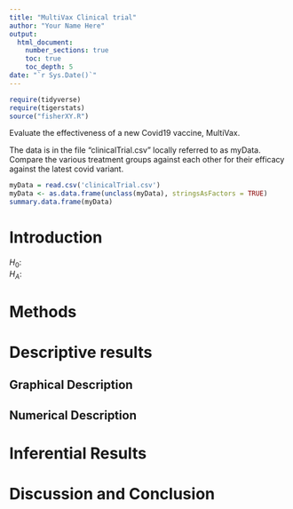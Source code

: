 ```yaml
---
title: "MultiVax Clinical trial"
author: "Your Name Here"
output: 
  html_document:
    number_sections: true
    toc: true
    toc_depth: 5
date: "`r Sys.Date()`"    
---
```


```r
require(tidyverse)
require(tigerstats)
source("fisherXY.R")
```
  
Evaluate the effectiveness of a new Covid19 vaccine, MultiVax. 

The data is in the file "clinicalTrial.csv" locally referred to as myData.  Compare the various treatment groups against each other for their efficacy against the latest covid variant.

```r
myData = read.csv('clinicalTrial.csv')
myData <- as.data.frame(unclass(myData), stringsAsFactors = TRUE)
summary.data.frame(myData)
```
# Introduction
<!--   Describe the problem, state the question to be addressed, formulate the null and alternative hypotheses !-->

$H_0:$  
$H_A:$


# Methods
<!--    look at the data.. what type of analysis is appropriate?  !-->

# Descriptive results

## Graphical Description

## Numerical Description

# Inferential Results
<!--   set up the inferential test, interpret results !-->

# Discussion and Conclusion
<!-- Restate the question, based on inferential results, answer the question !-->